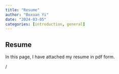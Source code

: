 ```yaml
---
title: "Resume"
author: "Boxuan Yi"
date: "2024-03-05"
categories: [introduction, general]
---
```


## Resume

In this page, I have attached my resume in pdf form.

/

